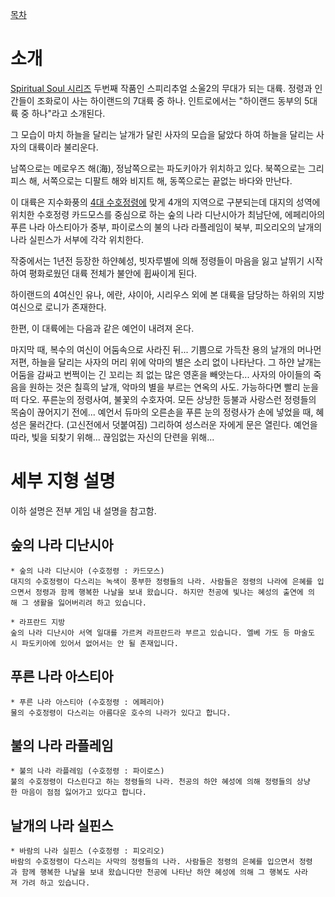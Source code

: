 [[목차]]

= 소개 =
 
[[Spiritual Soul 시리즈]] 두번째 작품인 스피리추얼 소울2의 무대가 되는 대륙.
정령과 인간들이 조화로이 사는 하이랜드의 7대륙 중 하나. 인트로에서는 "하이랜드 동부의 5대륙 중 하나"라고 소개된다.

그 모습이 마치 하늘을 달리는 날개가 달린 사자의 모습을 닮았다 하여 하늘을 달리는 사자의 대륙이라 불리운다. 

남쪽으로는 메로우즈 해(海), 정남쪽으로는 파도키아가 위치하고 있다.
북쪽으로는 그리피스 해, 서쪽으로는 디팔트 해와 비지트 해, 동쪽으로는 끝없는 바다와 만난다.

이 대륙은 지수화풍의 [[4대 수호정령]]에 맞게 4개의 지역으로 구분되는데 대지의 성역에 위치한 수호정령 카드모스를 중심으로 하는 숲의 나라 디난시아가 최남단에, 에페리아의 푸른 나라 아스티아가 중부, 파이로스의 불의 나라 라플레임이 북부, 피오리오의 날개의 나라 실핀스가 서부에 각각 위치한다.

작중에서는 1년전 등장한 하얀혜성, 빗자루별에 의해 정령들이 마음을 잃고 날뛰기 시작하여 평화로웠던 대륙 전체가 불안에 휩싸이게 된다. 

하이랜드의 4여신인 유나, 에란, 샤이아, 시리우스 외에 본 대륙을 담당하는 하위의 지방 여신으로 로니가 존재한다.

한편, 이 대륙에는 다음과 같은 예언이 내려져 온다.

마지막 때, 복수의 여신이 어둠속으로 사라진 뒤... 기쁨으로 가득찬 용의 날개의 머나먼 저편, 하늘을 달리는 사자의 머리 위에 악마의 별은 소리 없이 나타난다. 그 하얀 날개는 어둠을 감싸고 번쩍이는 긴 꼬리는 죄 없는 많은 영혼을 빼앗는다... 사자의 아이들의 죽음을 원하는 것은 칠흑의 날개, 악마의 별을 부르는 연옥의 사도. 가능하다면 빨리 눈을 떠 다오. 푸른눈의 정령사여, 불꽃의 수호자여. 모든 상냥한 등불과 사랑스런 정령들의  목숨이 끊어지기 전에... 예언서 듀마의 오른손을 푸른 눈의 정령사가 손에 넣었을 때, 혜성은 물러간다. (고신전에서 덧붙여짐) 그리하여 성스러운 자에게 문은 열린다. 예언을 따라, 빛을 되찾기 위해... 끊임없는 자신의 단련을 위해...

= 세부 지형 설명 =
이하 설명은 전부 게임 내 설명을 참고함.

== 숲의 나라 디난시아 ==
 * 숲의 나라 디난시아 (수호정령 : 카드모스)
 대지의 수호정령이 다스리는 녹색이 풍부한 정령들의 나라. 사람들은 정령의 나라에 은혜를 입으면서 정령과 함께 행복한 나날을 보내 왔습니다. 하지만 천공에 빛나는 혜성의 출연에 의해 그 생활을 잃어버리려 하고 있습니다.

 * 라프란드 지방
 숲의 나라 디난시아 서역 일대를 가르켜 라프란드라 부르고 있습니다. 엘베 가도 등 마술도시 파도키아에 있어서 없어서는 안 될 존재입니다.

== 푸른 나라 아스티아 ==
 * 푸른 나라 아스티아 (수호정령 : 에페리아)
 물의 수호정령이 다스리는 아름다운 호수의 나라가 있다고 합니다.

== 불의 나라 라플레임 ==
 * 불의 나라 라플레임 (수호정령 : 파이로스)
 불의 수호정령이 다스린다고 하는 정령들의 나라. 천공의 하얀 혜성에 의해 정령들의 상냥한 마음이 점점 잃어가고 있다고 합니다.

== 날개의 나라 실핀스 ==
 * 바람의 나라 실핀스 (수호정령 : 피오리오)
 바람의 수호정령이 다스리는 사막의 정령들의 나라. 사람들은 정령의 은혜를 입으면서 정령과 함께 행복한 나날을 보내 왔습니다만 천공에 나타난 하얀 혜성에 의해 그 행복도 사라져 가려 하고 있습니다.
